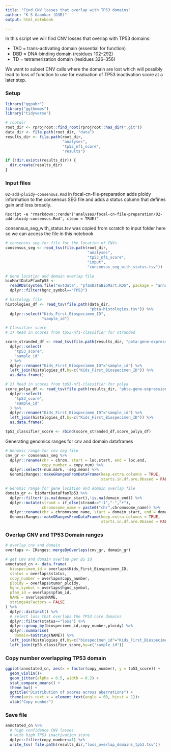 ```yaml
---
title: "Find CNV losses that overlap with TP53 domains"
author: "K S Gaonkar (D3B)"
output: html_notebook

---
```

    
In this script we will find CNV losses that overlap with TP53 domains:
 
 - TAD = trans-activating domain (essential for function)
 - DBD = DNA-binding domain (residues 102–292)
 - TD = tetramerization domain (residues 326–356)

We want to subset CNV calls where the domain are lost which will possibly	lead to loss of function to use for evaluation of TP53 inactivation score at a later step.

### Setup
```r
library("ggpubr")
library("ggthemes")
library("tidyverse")

# rootdir
root_dir <- rprojroot::find_root(rprojroot::has_dir(".git"))
data_dir <- file.path(root_dir, "data")
results_dir <- file.path(root_dir,
                         "analyses",
                         "tp53_nf1_score",
                         "results")

if (!dir.exists(results_dir)) {
  dir.create(results_dir)
}


```

### Input files

`02-add-ploidy-consensus.Rmd` in focal-cn-file-preparation adds ploidy information to the consensus SEG file and adds a status column that defines gain and loss broadly.

```
Rscript -e "rmarkdown::render('analyses/focal-cn-file-preparation/02-add-ploidy-consensus.Rmd', clean = TRUE)"
```

consensus_seg_with_status.tsv was copied from scratch to input folder here so we can access the file in this notebook 

```r
# consensus seg for file for the location of CNVs
consensus_seg <- read_tsv(file.path(root_dir, 
                                    "analyses",
                                    "tp53_nf1_score",
                                    "input",
                                    "consensus_seg_with_status.tsv"))

# Gene location and domain overlap file 
bioMartDataPfamTp53 <- 
  readRDS(system.file("extdata", "pfamDataBioMart.RDS", package = "annoFuse")) %>%
  dplyr::filter(hgnc_symbol=="TP53")

# histology file
histologies_df <- read_tsv(file.path(data_dir,
                                     "pbta-histologies.tsv")) %>%
  dplyr::select("Kids_First_Biospecimen_ID",
                "sample_id")

# Classifier score 
# 1) Read in scores from tp53-nf1-classifier for stranded

score_stranded_df <- read_tsv(file.path(results_dir, "pbta-gene-expression-rsem-fpkm-collapsed.stranded_classifier_scores.tsv")) %>%
  dplyr::select(
    "tp53_score",
    "sample_id"
  ) %>% 
  dplyr::rename("Kids_First_Biospecimen_ID"="sample_id") %>%
  left_join(histologies_df,by=c("Kids_First_Biospecimen_ID")) %>%
  as.data.frame()

# 2) Read in scores from tp53-nf1-classifier for polya
score_polya_df <- read_tsv(file.path(results_dir, "pbta-gene-expression-rsem-fpkm-collapsed.polya_classifier_scores.tsv")) %>%
  dplyr::select(
    "tp53_score",
    "sample_id"
  ) %>%
  dplyr::rename("Kids_First_Biospecimen_ID"="sample_id") %>%
  left_join(histologies_df,by=c("Kids_First_Biospecimen_ID")) %>%
  as.data.frame()

tp53_classifier_score <- rbind(score_stranded_df,score_polya_df)

```

Generating genomics ranges for cnv and domain dataframes

```r
# Genomic range for cnv seg file 
cnv_gr <- consensus_seg %>%
  dplyr::rename(chr = chrom, start = loc.start, end = loc.end,
                copy_number = copy.num) %>%
  dplyr::select(-num.mark, -seg.mean) %>%
  GenomicRanges::makeGRangesFromDataFrame(keep.extra.columns = TRUE,
                                          starts.in.df.are.0based = FALSE)

# Genomic range for gene location and domain overlap file 
domain_gr <- bioMartDataPfamTp53 %>%
  dplyr::filter(!is.na(domain_start),!is.na(domain_end)) %>%
  dplyr::mutate(strand = if_else(strand=="-1","-","+"),
                chromosome_name = paste0("chr",chromosome_name)) %>%
  dplyr::rename(chr = chromosome_name, start = domain_start, end = domain_end) %>%
  GenomicRanges::makeGRangesFromDataFrame(keep.extra.columns = TRUE,
                                          starts.in.df.are.0based = FALSE)

```



### Overlap CNV and TP53 Domain ranges 

```r
# overlap cnv and domain
overlaps <- IRanges::mergeByOverlaps(cnv_gr, domain_gr)

# get CNV and domain overlap per BS id
annotated_cn <- data.frame(
  biospecimen_id = overlaps$Kids_First_Biospecimen_ID,
  status = overlaps$status,
  copy_number = overlaps$copy_number,
  ploidy = overlaps$tumor_ploidy,
  hgnc_symbol = overlaps$hgnc_symbol,
  pfam_id = overlaps$pfam_id,
  NAME = overlaps$NAME,
  stringsAsFactors = FALSE
) %>%
  dplyr::distinct() %>%
  # select loss that overlaps the TP53 core domains 
  dplyr::filter(status=="loss") %>%
  dplyr::group_by(biospecimen_id,copy_number,ploidy) %>%
  dplyr::summarise(
    domain=toString(NAME)) %>%
  left_join(histologies_df,by=c("biospecimen_id"="Kids_First_Biospecimen_ID")) %>%
  left_join(tp53_classifier_score,by=c("sample_id"))
```

### Copy number overlapping TP53 domain

```r

ggplot(annotated_cn, aes(x = factor(copy_number), y = tp53_score)) +
  geom_violin()+
  geom_jitter(alpha = 0.5, width = 0.2) +
  stat_compare_means() +
  theme_bw() +
  ggtitle("Distribution of scores across aberrations") +
  theme(axis.text.x = element_text(angle = 60, hjust = 1))+
  xlab("Copy number")

```

### Save file

```r
annotated_cn %>%
  # high confidence CNV losses
  # with high TP53 inactivation score
  dplyr::filter(copy_number<=1) %>%
  write_tsv( file.path(results_dir,"loss_overlap_domains_tp53.tsv"))

```


